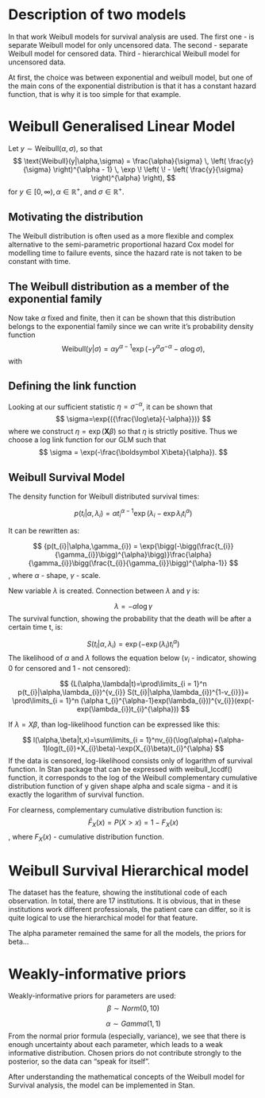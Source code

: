 # Description of two models

In that work Weibull models for survival analysis are used.
The first one - is separate Weibull model for only uncensored data.
The second - separate Weibull model for censored data.
Third - hierarchical Weibull model for uncensored data.

At first, the choice was between exponential and weibull model, but 
one of the main cons of the exponential distribution is that it has a 
constant hazard function, that is why it is too simple for that example.

# Weibull Generalised Linear Model

Let $y \sim \text{Weibull}(\alpha, \sigma)$, so that
$$
\text{Weibull}(y|\alpha,\sigma) =
\frac{\alpha}{\sigma} \, \left( \frac{y}{\sigma} \right)^{\alpha - 1}
\, \exp \! \left( \! - \left( \frac{y}{\sigma} \right)^{\alpha}
\right),
$$
for $y \in [0,\infty), \alpha \in \mathbb{R}^+,$ and $\sigma \in \mathbb{R}^+$. 

## Motivating the distribution

The Weibull distribution is often used as a more flexible and complex alternative to the semi-parametric proportional hazard Cox model for modelling time to failure events, since the hazard rate is not taken to be constant with time.

## The Weibull distribution as a member of the exponential family

Now take $\alpha$ fixed and finite, then it can be shown that this distribution belongs to the exponential family since we can write it's probability density function
$$
\text{Weibull}(y|\sigma) ={\alpha y^{\alpha -1}}\exp(-y^{\alpha}\sigma^{-\alpha}-\alpha\log\sigma),
$$
with
\begin{align*}
b(y)&={\alpha y^{\alpha -1}} \\
\eta&=\sigma^{-\alpha}\\
T(y)&=-y^{\alpha} \\
a(\eta)&=\alpha\log\sigma.
\end{align*}

## Defining the link function

Looking at our sufficient statistic $\eta=\sigma^{-\alpha}$, it can be shown that
$$
\sigma=\exp{({\frac{\log\eta}{-\alpha}})}
$$
where we construct $\eta = \exp(\boldsymbol X\beta)$ so that $\eta$ is strictly positive. Thus we choose a log link function for our GLM such that
$$
\sigma = \exp(-\frac{\boldsymbol X\beta}{\alpha}).
$$

## Weibull Survival Model

The density function for Weibull distributed survival times:

$$
{p(t_{i}|\alpha,\lambda_{i}) = \alpha t_{i}^{\alpha-1}\exp{(\lambda_{i}-\exp{\lambda_{i}}t_{i}^{\alpha})}}
$$

It can be rewritten as:

$$
{p(t_{i}|\alpha,\gamma_{i}) = \exp{\bigg(-\bigg(\frac{t_{i}}{\gamma_{i}}\bigg)^{\alpha}\bigg)}\frac{\alpha}{\gamma_{i}}\bigg(\frac{t_{i}}{\gamma_{i}}\bigg)^{\alpha-1}}
$$
, where $\alpha$ - shape, $\gamma$ - scale.

New variable $\lambda$ is created. Connection between $\lambda$ and $\gamma$ is:

$$
{\lambda=-\alpha \log{\gamma}}
$$
The survival function, showing the probability that the death will be after a certain time t, is:

$$
{S(t_{i}|\alpha,\lambda_{i})=\exp(-\exp(\lambda_{i})t_{i}^{\alpha})}
$$
The likelihood of $\alpha$ and $\lambda$ follows the equation below ($v_{i}$ - indicator, showing 0 for censored and 1 - not censored):

$$
{L(\alpha,\lambda|t)=\prod\limits_{i = 1}^n p(t_{i}|\alpha,\lambda_{i})^{v_{i}} S(t_{i}|\alpha,\lambda_{i})^{1-v_{i}}}=
\prod\limits_{i = 1}^n (\alpha t_{i}^{\alpha-1}exp(\lambda_{i}))^{v_{i}}(exp(-exp(\lambda_{i})t_{i}^{\alpha}))
$$

If $\lambda=X\beta$, than log-likelihood function can be expressed like this:

$$
l(\alpha,\beta|t,x)=\sum\limits_{i = 1}^nv_{i}(\log(\alpha)+(\alpha-1)log(t_{i})+X_{i}\beta)-\exp(X_{i}\beta)t_{i}^{\alpha}
$$
If the data is censored, log-likelihood consists only of logarithm of survival function.
In Stan package that can be expressed with weibull_lccdf() function, it corresponds to 
the log of the Weibull complementary cumulative distribution function of y given shape alpha and scale sigma - 
and it is exactly the logarithm of survival function.

For clearness, complementary cumulative distribution function is:
$$
\bar{F}_{X}(x)=P(X>x)=1-F_{X}(x)
$$
, where $F_{X}(x)$ - cumulative distribution function.


# Weibull Survival Hierarchical model

The dataset has the feature, showing the institutional code of each observation.
In total, there are 17 institutions. It is obvious, that in these institutions work different professionals,
the patient care can differ, so it is quite logical to use the hierarchical model for that feature.

The alpha parameter remained the same for all the models, the priors for beta...

# Weakly-informative priors

Weakly-informative priors for parameters are used:
$$
\beta \sim Norm(0,10)
$$

$$
\alpha \sim Gamma(1,1)
$$
From the normal prior formula (especially, variance), we see that there is enough
uncertainty about each parameter, which leads to a weak informative distribution. 
Chosen priors do not contribute strongly to the posterior, so the data can "speak for itself". 

After understanding the mathematical concepts of the Weibull model for Survival analysis, the model can be implemented in Stan.